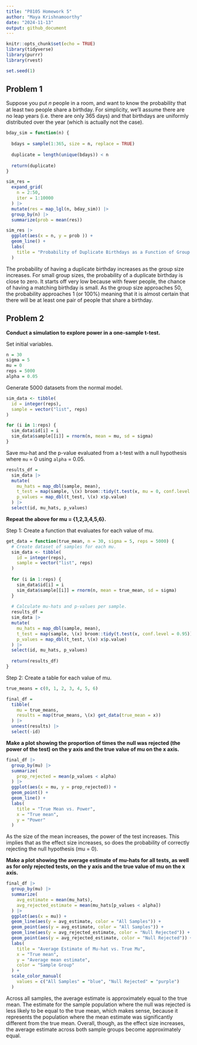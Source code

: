 ```yaml
---
title: "P8105 Homework 5"
author: "Maya Krishnamoorthy"
date: "2024-11-13"
output: github_document
---
```


```r
knitr::opts_chunk$set(echo = TRUE)
library(tidyverse)
library(purrr)
library(rvest)

set.seed(1)
```

## Problem 1

Suppose you put 𝑛 people in a room, and want to know the probability that at least two people share a birthday. For simplicity, we’ll assume there are no leap years (i.e. there are only 365 days) and that birthdays are uniformly distributed over the year (which is actually not the case).

```r
bday_sim = function(n) {
  
  bdays = sample(1:365, size = n, replace = TRUE)
  
  duplicate = length(unique(bdays)) < n
  
  return(duplicate)
}
```

```r
sim_res = 
  expand_grid(
    n = 2:50,
    iter = 1:10000
  ) |> 
  mutate(res = map_lgl(n, bday_sim)) |> 
  group_by(n) |> 
  summarize(prob = mean(res))

sim_res |> 
  ggplot(aes(x = n, y = prob )) + 
  geom_line() +
  labs(
    title = "Probability of Duplicate Birthdays as a Function of Group Size"
  )
```

The probability of having a duplicate birthday increases as the group size increases. For small group sizes, the probability of a duplicate birthday is close to zero. It starts off very low because with fewer people, the chance of having a matching birthday is small. As the group size approaches 50, the probability approaches 1 (or 100%) meaning that it is almost certain that there will be at least one pair of people that share a birthday.

## Problem 2

**Conduct a simulation to explore power in a one-sample t-test.**

Set initial variables.

```r
n = 30
sigma = 5
mu = 0
reps = 5000
alpha = 0.05
```

Generate 5000 datasets from the normal model. 

```r
sim_data <- tibble(
  id = integer(reps),
  sample = vector("list", reps)
)

for (i in 1:reps) {
  sim_data$id[i] = i
  sim_data$sample[[i]] = rnorm(n, mean = mu, sd = sigma)
}
```

Save mu-hat and the p-value evaluated from a t-test with a null hypothesis where `mu` = 0 using `alpha` = 0.05.

```r
results_df = 
  sim_data |> 
  mutate(
    mu_hats = map_dbl(sample, mean),
    t_test = map(sample, \(x) broom::tidy(t.test(x, mu = 0, conf.level = 0.95))),
    p_values = map_dbl(t_test, \(x) x$p.value)
  ) |> 
  select(id, mu_hats, p_values)
```

**Repeat the above for mu = {1,2,3,4,5,6}.**

Step 1: Create a function that evaluates for each value of mu.

```r
get_data = function(true_mean, n = 30, sigma = 5, reps = 5000) {
  # Create dataset of samples for each mu.
  sim_data <- tibble(
    id = integer(reps),
    sample = vector("list", reps)
  )
  
  for (i in 1:reps) {
    sim_data$id[i] = i
    sim_data$sample[[i]] = rnorm(n, mean = true_mean, sd = sigma)
  }
  
  # Calculate mu-hats and p-values per sample.
  results_df = 
  sim_data |> 
  mutate(
    mu_hats = map_dbl(sample, mean),
    t_test = map(sample, \(x) broom::tidy(t.test(x, conf.level = 0.95))),
    p_values = map_dbl(t_test, \(x) x$p.value)
  ) |> 
  select(id, mu_hats, p_values)
  
  return(results_df)
}
```

Step 2: Create a table for each value of mu.

```r
true_means = c(0, 1, 2, 3, 4, 5, 6)

final_df = 
  tibble(
    mu = true_means,
    results = map(true_means, \(x) get_data(true_mean = x))
  ) |> 
  unnest(results) |> 
  select(-id)
```


**Make a plot showing the proportion of times the null was rejected (the power of the test) on the y axis and the true value of mu on the x axis.**

```r
final_df |> 
  group_by(mu) |>
  summarize(
    prop_rejected = mean(p_values < alpha)
  ) |>
  ggplot(aes(x = mu, y = prop_rejected)) +
  geom_point() +
  geom_line() + 
  labs(
    title = "True Mean vs. Power", 
    x = "True mean",
    y = "Power"
  )
```

As the size of the mean increases, the power of the test increases. This implies that as the effect size increases, so does the probability of correctly rejecting the null hypothesis (mu = 0). 

**Make a plot showing the average estimate of mu-hats for all tests, as well as for only rejected tests, on the y axis and the true value of mu on the x axis.**

```r
final_df |> 
  group_by(mu) |> 
  summarize(
    avg_estimate = mean(mu_hats),
    avg_rejected_estimate = mean(mu_hats[p_values < alpha])
  ) |> 
  ggplot(aes(x = mu)) +
  geom_line(aes(y = avg_estimate, color = "All Samples")) +
  geom_point(aes(y = avg_estimate, color = "All Samples")) +
  geom_line(aes(y = avg_rejected_estimate, color = "Null Rejected")) +
  geom_point(aes(y = avg_rejected_estimate, color = "Null Rejected")) +
  labs(
    title = "Average Estimate of Mu-hat vs. True Mu",
    x = "True mean",
    y = "Average mean estimate",
    color = "Sample Group"
  ) +
  scale_color_manual(
    values = c("All Samples" = "blue", "Null Rejected" = "purple")
  )
```

Across all samples, the average estimate is approximately equal to the true mean. The estimate for the sample population where the null was rejected is less likely to be equal to the true mean, which makes sense, because it represents the population where the mean estimate was significantly different from the true mean. Overall, though, as the effect size increases, the average estimate across both sample groups become approximately equal. 

